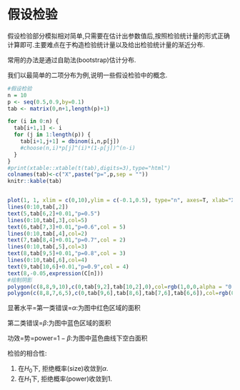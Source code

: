 # 假设检验

假设检验部分模拟相对简单,只需要在估计出参数值后,按照检验统计量的形式正确计算即可.主要难点在于构造检验统计量以及给出检验统计量的渐近分布.

常用的办法是通过自助法(bootstrap)估计分布.


我们以最简单的二项分布为例,说明一些假设检验中的概念.


```r
#假设检验
n = 10
p <- seq(0.5,0.9,by=0.1)
tab <- matrix(0,n+1,length(p)+1)

for (i in 0:n) {
  tab[i+1,1] <- i
  for (j in 1:length(p)) {
    tab[i+1,j+1] = dbinom(i,n,p[j])
    #choose(n,i)*p[j]^(i)*(1-p[j])^(n-i)
  }
}
#print(xtable::xtable(t(tab),digits=3),type="html")
colnames(tab)<-c("X",paste("p=",p,sep = ""))
knitr::kable(tab)


plot(1, 1, xlim = c(0,10),ylim = c(-0.1,0.5), type="n", axes=T, xlab="X",ylab="pdf")
lines(0:10,tab[,2])
text(5,tab[6,2]+0.01,"p=0.5")
lines(0:10,tab[,3],col=5)
text(6,tab[7,3]+0.01,"p=0.6",col = 5)
lines(0:10,tab[,4],col=2)
text(7,tab[8,4]+0.01,"p=0.7",col = 2)
lines(0:10,tab[,5],col=3)
text(8,tab[9,5]+0.01,"p=0.8",col = 3)
lines(0:10,tab[,6],col=4)
text(9,tab[10,6]+0.01,"p=0.9",col = 4)
text(8,-0.05,expression(C[n]))
#绘制阴影
polygon(c(8,8,9,10),c(0,tab[9,2],tab[10,2],0),col=rgb(1,0,0,alpha = "0.5"),border=NA)
polygon(c(8,8,7,6,5),c(0,tab[9,6],tab[8,6],tab[7,6],tab[6,6]),col=rgb(0,0,1,alpha = "0.5"),border=NA)

```

显著水平=第一类错误=$\alpha$:为图中红色区域的面积

第二类错误=$\beta$:为图中蓝色区域的面积

功效=势=power=$1- \beta$:为图中蓝色曲线下空白面积


检验的相合性:

1. 在$H_0$下, 拒绝概率(size)收敛到$\alpha.$
2. 在$H_1$下, 拒绝概率(power)收敛到$1.$

